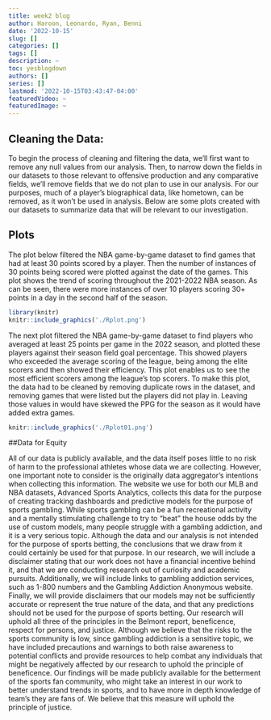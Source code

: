 ```yaml
---
title: week2 blog
author: Haroon, Leonardo, Ryan, Benni
date: '2022-10-15'
slug: []
categories: []
tags: []
description: ~
toc: yesblogdown
authors: []
series: []
lastmod: '2022-10-15T03:43:47-04:00'
featuredVideo: ~
featuredImage: ~
---
```


## Cleaning the Data:
To begin the process of cleaning and filtering the data, we'll first want to remove any null values from our analysis. Then, to narrow down the fields in our datasets to those relevant to offensive production and any comparative fields, we'll remove fields that we do not plan to use in our analysis. For our purposes, much of a player's biographical data, like hometown, can be removed, as it won't be used in analysis. Below are some plots created with our datasets to summarize data that will be relevant to our investigation.

## Plots
The plot below filtered the NBA game-by-game dataset to find games that had at least 30 points scored by a player. Then the number of instances of 30 points being scored were plotted against the date of the games. This plot shows the trend of scoring throughout the 2021-2022 NBA season. As can be seen, there were more instances of over 10 players scoring 30+ points in a day in the second half of the season. 

``` r
library(knitr)
knitr::include_graphics('./Rplot.png')

```


The next plot filtered the NBA game-by-game dataset to find players who averaged at least 25 points per game in the 2022 season, and plotted these players against their season field goal percentage. This showed players who exceeded the average scoring of the league, being among the elite scorers and then showed their efficiency. This plot enables us to see the most efficient scorers among the league's top scorers. To make this plot, the data had to be cleaned by removing duplicate rows in the dataset, and removing games that were listed but the players did not play in. Leaving those values in would have skewed the PPG for the season as it would have added extra games. 

``` r
knitr::include_graphics('./Rplot01.png')

```


##Data for Equity

All of our data is publicly available, and the data itself poses little to no risk of harm to the professional athletes whose data we are collecting. However, one important note to consider is the originally data aggregator’s intentions when collecting this information. The website we use for both our MLB and NBA datasets, Advanced Sports Analytics, collects this data for the purpose of creating tracking dashboards and predictive models for the purpose of sports gambling. While sports gambling can be a fun recreational activity and a mentally stimulating challenge to try to “beat” the house odds by the use of custom models, many people struggle with a gambling addiction, and it is a very serious topic. Although the data and our analysis is not intended for the purpose of sports betting, the conclusions that we draw from it could certainly be used for that purpose. In our research, we will include a disclaimer stating that our work does not have a financial incentive behind it, and that we are conducting research out of curiosity and academic pursuits. Additionally, we will include links to gambling addiction services, such as 1-800 numbers and the Gambling Addiction Anonymous website. Finally, we will provide disclaimers that our models may not be sufficiently accurate or represent the true nature of the data, and that any predictions should not be used for the purpose of sports betting. Our research will uphold all three of the principles in the Belmont report, beneficence, respect for persons, and justice. Although we believe that the risks to the sports community is low, since gambling addiction is a sensitive topic, we have included precautions and warnings to both raise awareness to potential conflicts and provide resources to help combat any individuals that might be negatively affected by our research to uphold the principle of beneficence. Our findings will be made publicly available for the betterment of the sports fan community, who might take an interest in our work to better understand trends in sports, and to have more in depth knowledge of team’s they are fans of. We believe that this measure will uphold the principle of justice. 








